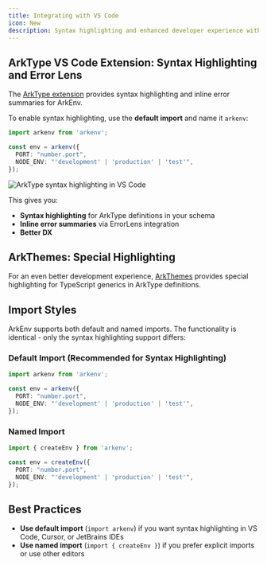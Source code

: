 ```yaml
---
title: Integrating with VS Code
icon: New
description: Syntax highlighting and enhanced developer experience with VS Code extensions
---
```


## ArkType VS Code Extension: Syntax Highlighting and Error Lens

The [ArkType extension](https://marketplace.visualstudio.com/items?itemName=arktypeio.arkdark) provides syntax highlighting and inline error summaries for ArkEnv.

<Card
  title="Install ArkType VS Code Extension"
  href="https://marketplace.visualstudio.com/items?itemName=arktypeio.arkdark"
  description="Get syntax highlighting and inline error summaries for ArkType functions"
/>

To enable syntax highlighting, use the **default import** and name it `arkenv`:

```typescript
import arkenv from 'arkenv';

const env = arkenv({
  PORT: "number.port", 
  NODE_ENV: "'development' | 'production' | 'test'",
});
```

![ArkType syntax highlighting in VS Code](/dx.png)

This gives you:
- **Syntax highlighting** for ArkType definitions in your schema
- **Inline error summaries** via ErrorLens integration
- **Better DX**

## ArkThemes: Special Highlighting

For an even better development experience, [ArkThemes](https://marketplace.visualstudio.com/items?itemName=arktypeio.arkthemes) provides special highlighting for TypeScript generics in ArkType definitions.

## Import Styles

ArkEnv supports both default and named imports. The functionality is identical - only the syntax highlighting support differs:

### Default Import (Recommended for Syntax Highlighting)
```typescript
import arkenv from 'arkenv';

const env = arkenv({
  PORT: "number.port",
  NODE_ENV: "'development' | 'production' | 'test'",
});
```

### Named Import
```typescript
import { createEnv } from 'arkenv';

const env = createEnv({
  PORT: "number.port",
  NODE_ENV: "'development' | 'production' | 'test'",
});
```

## Best Practices

- **Use default import** (`import arkenv`) if you want syntax highlighting in VS Code, Cursor, or JetBrains IDEs
- **Use named import** (`import { createEnv }`) if you prefer explicit imports or use other editors
